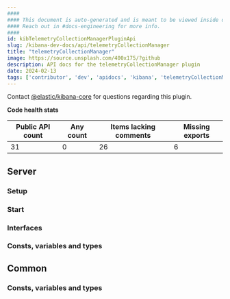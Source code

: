 ```yaml
---
####
#### This document is auto-generated and is meant to be viewed inside our experimental, new docs system.
#### Reach out in #docs-engineering for more info.
####
id: kibTelemetryCollectionManagerPluginApi
slug: /kibana-dev-docs/api/telemetryCollectionManager
title: "telemetryCollectionManager"
image: https://source.unsplash.com/400x175/?github
description: API docs for the telemetryCollectionManager plugin
date: 2024-02-13
tags: ['contributor', 'dev', 'apidocs', 'kibana', 'telemetryCollectionManager']
---
```




Contact [@elastic/kibana-core](https://github.com/orgs/elastic/teams/kibana-core) for questions regarding this plugin.

**Code health stats**

| Public API count  | Any count | Items lacking comments | Missing exports |
|-------------------|-----------|------------------------|-----------------|
| 31 | 0 | 26 | 6 |

## Server

### Setup
<DocDefinitionList data={[telemetryCollectionManagerObj.server.setup]}/>

### Start
<DocDefinitionList data={[telemetryCollectionManagerObj.server.start]}/>

### Interfaces
<DocDefinitionList data={telemetryCollectionManagerObj.server.interfaces}/>

### Consts, variables and types
<DocDefinitionList data={telemetryCollectionManagerObj.server.misc}/>

## Common

### Consts, variables and types
<DocDefinitionList data={telemetryCollectionManagerObj.common.misc}/>

